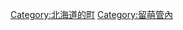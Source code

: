 {{Commonscat|Mashike, Hokkaido}}
{{Catmore}}

{{DEFAULTSORT:Mashike}}
[[Category:北海道的町|Category:北海道的町]]
[[Category:留萌管內|Category:留萌管內]]